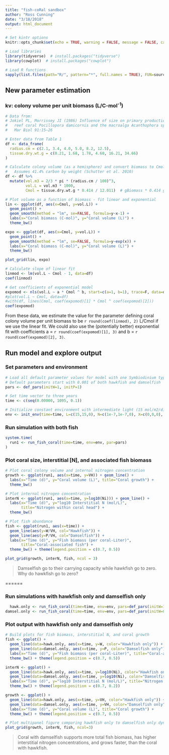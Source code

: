 ```yaml
---
title: "fish-coRal sandbox"
author: "Ross Cunning"
date: "3/18/2018"
output: html_document
---
```


```r
# Set kintr options
knitr::opts_chunk$set(echo = TRUE, warning = FALSE, message = FALSE, cache = TRUE)

# Load libraries
library(tidyverse)  # install.packages("tidyverse")
library(cowplot)  # install.packages("cowplot")

# Load R functions
sapply(list.files(path="R/", pattern="*", full.names = TRUE), FUN=source)
```

## New parameter estimation

### kv: colony volume per unit biomass (L/C-mol^-1^)
```r
# Data from:
# Jokiel PL, Morrissey JI (1986) Influence of size on primary production in the 
#   reef coral Pocillopora damicornis and the macroalga Acanthophora spicifera. 
#   Mar Biol 91:15–26

# Enter data from Table 1
df <- data_frame(
  radius.cm = c(2.1, 3.4, 4.0, 5.0, 8.2, 12.5),
  tissue.dry.wt.g = c(0.21, 1.68, 1.78, 4.60, 16.21, 34.66)
)

# Calculate colony volume (as a hemisphere) and convert biomass to Cmol
#   Assumes 41.4% carbon by weight (Schutter et al. 2010)
df <- df %>%
  mutate(vol.m3 = 2/3 * pi * (radius.cm / 100)^3,
         vol.L = vol.m3 * 1000,
         Cmol = tissue.dry.wt.g * 0.414 / 12.011)  # gBiomass * 0.414 gC/gBiomass * 1molC/12.011gC

# Plot volume as a function of biomass - fit linear and exponential
lin <- ggplot(df, aes(x=Cmol, y=vol.L)) + 
  geom_point() + 
  geom_smooth(method = "lm", se=FALSE, formula=y~x-1) +
  labs(x="Coral biomass (C-mol)", y="Coral volume (L)") +
  theme_bw()

expo <- ggplot(df, aes(x=Cmol, y=vol.L)) + 
  geom_point() + 
  geom_smooth(method = "lm", se=FALSE, formula=y~exp(x)) +
  labs(x="Coral biomass (C-mol)", y="Coral volume (L)") +
  theme_bw()

plot_grid(lin, expo)

# Calculate slope of linear fit
linmod <- lm(vol.L ~ Cmol - 1, data=df)
coef(linmod)

# Get coefficients of exponential model
expomod <- nls(vol.L ~ a * Cmol ^ b, start=c(a=1, b=1), trace=F, data=df)
#plot(vol.L ~ Cmol, data=df)
#with(df, lines(Cmol, coef(expomod)[1] * Cmol ^ coef(expomod)[2]))
coef(expomod)

```

From these data, we estimate the value for the parameter defining coral colony volume per unit biomass to be `r round(coef(linmod), 2)` L/Cmol if we use the linear fit. We could also use the (potentially better) exponential fit with coefficients a = `r round(coef(expomod)[1], 3)` and b = `r round(coef(expomod)[2], 3)`.

## Run model and explore output

### Set parameters and environment
```r
# Load all default parameter values for model with one Symbiodinium type
# Default parameters start with 0.001 of both hawkfish and damselfish
pars <- def_pars(initW=1, initP=1)

# Set time vector to three years
time <- c(seq(0.00000, 1095, 0.1))

# Initialize constant environment with intermediate light (15 mol/m2/d) and DIN (1e-6 M), no feeding, and no uber-predators.
env <- init_env(time=time, L=c(15,15,0), N=c(1e-7,1e-7,0), X=c(0,0,0), U=c(0,0,0))
```

### Run simulation with both fish
```r
system.time(
  run1 <- run_fish_coral(time=time, env=env, par=pars)
)
```

### Plot coral size, interstitial [N], and associated fish biomass
```r
# Plot coral colony volume and internal nitrogen concentration
growth <- ggplot(run1, aes(x=time, y=VH)) + geom_line() +
  labs(x="Time (d)", y="Coral volume (L)", title="Coral growth") +
  theme_bw()

# Plot internal nitrogen concentration
interN <- ggplot(run1, aes(x=time, y=log10(Ni))) + geom_line() +
  labs(x="Time (d)", y="log10 Interstitial N (mol/L)",
       title="Nitrogen within coral head") +
  theme_bw()

# Plot fish abundance
fish <- ggplot(run1, aes(x=time)) + 
  geom_line(aes(y=W/VH, col="Hawkfish")) +
  geom_line(aes(y=P/VH, col="Damselfish")) +
  labs(x="Time (d)", y="Fish biomass (per coral-Liter)",
       title="Coral-associated fish") +
  theme_bw() + theme(legend.position = c(0.7, 0.5))

plot_grid(growth, interN, fish, ncol = 3)
```

> Damselfish go to their carrying capacity while hawkfish go to zero. Why do hawkfish go to zero?

======

### Run simulations with hawkfish only and damselfish only

```r
  hawk.only <- run_fish_coral(time=time, env=env, pars=def_pars(initW=1, initP=0))
damsel.only <- run_fish_coral(time=time, env=env, pars=def_pars(initW=0, initP=1))
```

### Plot output with hawkfish only and damselfish only

```r
# Build plots for fish biomass, interstitial N, and coral growth
fish <- ggplot() +
  geom_line(data=hawk.only, aes(x=time, y=W, color="Hawkfish only")) +
  geom_line(data=damsel.only, aes(x=time, y=P, color="Damselfish only")) +
  labs(x="Time (d)", y="Fish biomass (per coral-Liter)", title="Coral-associated fish") +
  theme_bw() + theme(legend.position = c(0.7, 0.5))

interN <- ggplot() +
  geom_line(data=hawk.only, aes(x=time, y=log10(Ni), color="Hawkfish only")) +
  geom_line(data=damsel.only, aes(x=time, y=log10(Ni), color="Damselfish only")) +
  labs(x="Time (d)", y="log10 Interstitial N (mol/L)", title="Nitrogen within coral head") +
  theme_bw() + theme(legend.position = c(0.7, 0.2))

growth <- ggplot() +
  geom_line(data=hawk.only, aes(x=time, y=VH, color="Hawkfish only")) +
  geom_line(data=damsel.only, aes(x=time, y=VH, color="Damselfish only")) +
  labs(x="Time (d)", y="Coral volume (L)", title="Coral growth") +
  theme_bw() + theme(legend.position = c(0.7, 0.5))

# Plot multipanel figure comparing hawkfish only to damselfish only dynamics
plot_grid(growth, interN, fish, ncol=3)
```

> Coral with damselfish supports more total fish biomass, has higher interstitial nitrogen concentrations, and grows faster, than the coral with hawkfish.
